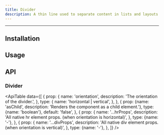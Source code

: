 ```yaml
---
title: Divider
description: A thin line used to separate content in lists and layouts.
---
```



<ComponentLinks name="Divider" />

---

## Installation

<PackageManagers packageName="divider" />

## Usage

<CodeDemo code={DividerDemos.usage} />

## API

### Divider

<ApiTable
  data={[
    {
      prop: {
        name: 'orientation',
        description: 'The orientation of the divider.',
      },
      type: {
        name: 'horizontal | vertical',
      },
    },
    {
      prop: {name: 'asChild', description: 'Renders the component as a child element.'},
      type: {name: 'boolean'},
      default: 'false',
    },
    {
      prop: {
        name: '...hrProps',
        description: 'All native hr element props. (when orientation is horizontal)',
      },
      type: {name: '-'},
    },
    {
      prop: {
        name: '...divProps',
        description: 'All native div element props. (when orientation is vertical)',
      },
      type: {name: '-'},
    },
  ]}
/>
